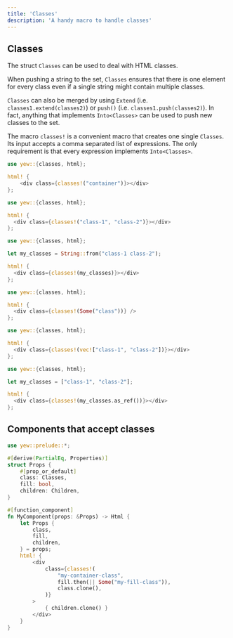 ```yaml
---
title: 'Classes'
description: 'A handy macro to handle classes'
---
```



## Classes

The struct `Classes` can be used to deal with HTML classes.

When pushing a string to the set, `Classes` ensures that there is one element
for every class even if a single string might contain multiple classes.

`Classes` can also be merged by using `Extend` (i.e.
`classes1.extend(classes2)`) or `push()` (i.e. `classes1.push(classes2)`). In
fact, anything that implements `Into<Classes>` can be used to push new classes
to the set.

The macro `classes!` is a convenient macro that creates one single `Classes`.
Its input accepts a comma separated list of expressions. The only requirement
is that every expression implements `Into<Classes>`.

<Tabs>
  <TabItem value="Literal" label="Literal">

```rust
use yew::{classes, html};

html! {
    <div class={classes!("container")}></div>
};
```

  </TabItem>
  <TabItem value="Multiple" label="Multiple">

```rust
use yew::{classes, html};

html! {
  <div class={classes!("class-1", "class-2")}></div>
};
```

  </TabItem>
  <TabItem value="String" label="String">

```rust
use yew::{classes, html};

let my_classes = String::from("class-1 class-2");

html! {
  <div class={classes!(my_classes)}></div>
};
```

  </TabItem>
  <TabItem value="Optional" label="Optional">

```rust
use yew::{classes, html};

html! {
  <div class={classes!(Some("class"))} />
};
```

  </TabItem>
  <TabItem value="Vector" label="Vector">

```rust
use yew::{classes, html};

html! {
  <div class={classes!(vec!["class-1", "class-2"])}></div>
};
```

  </TabItem>
  <TabItem value="Array" label="Array">

```rust
use yew::{classes, html};

let my_classes = ["class-1", "class-2"];

html! {
  <div class={classes!(my_classes.as_ref())}></div>
};
```

  </TabItem>
</Tabs>

## Components that accept classes

```rust
use yew::prelude::*;

#[derive(PartialEq, Properties)]
struct Props {
    #[prop_or_default]
    class: Classes,
    fill: bool,
    children: Children,
}

#[function_component]
fn MyComponent(props: &Props) -> Html {
    let Props {
        class,
        fill,
        children,
    } = props;
    html! {
        <div
            class={classes!(
                "my-container-class",
                fill.then(|| Some("my-fill-class")),
                class.clone(),
            )}
        >
            { children.clone() }
        </div>
    }
}
```
